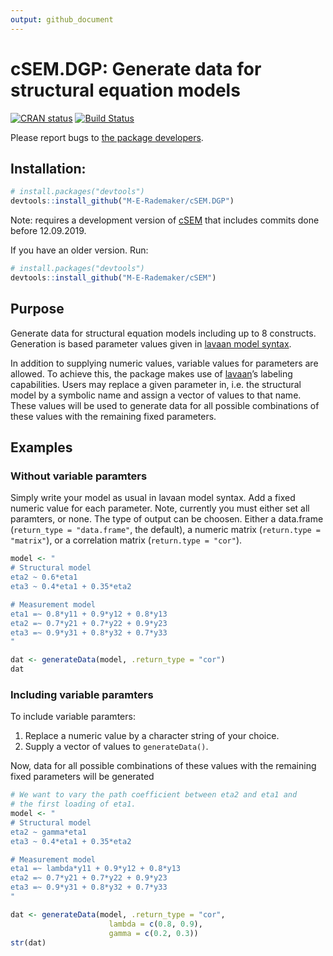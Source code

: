 ```yaml
---
output: github_document
---
```


<!-- README.md is generated from README.Rmd. Please edit that file -->

# cSEM.DGP: Generate data for structural equation models

[![CRAN status](https://www.r-pkg.org/badges/version/cSEM.DGP)](https://cran.r-project.org/package=cSEM.DGP)
[![Build Status](https://travis-ci.com/M-E-Rademaker/cSEM.DGP.svg?branch=master)](https://travis-ci.com/M-E-Rademaker/cSEM.DGP)

Please report bugs to [the package developers](mailto:manuel.rademaker@uni-wuerzburg.de;f.schuberth@utwente.nl).

## Installation:
```r
# install.packages("devtools")
devtools::install_github("M-E-Rademaker/cSEM.DGP")
```
Note: requires a development version of [cSEM](https://github.com/M-E-Rademaker/cSEM) 
      that includes commits done before 12.09.2019.
      
If you have an older version. Run:
```r
# install.packages("devtools")
devtools::install_github("M-E-Rademaker/cSEM")
```

## Purpose

Generate data for structural equation models including up to 8 constructs. Generation
is based parameter values given in [lavaan model syntax](http://lavaan.ugent.be/tutorial/syntax1.html).

In addition to supplying numeric values, variable values for parameters are allowed.
To achieve this, the package makes use of [lavaan](http://lavaan.ugent.be/)'s 
labeling capabilities. 
Users may replace a given parameter in, i.e. the structural model
by a symbolic name and assign a vector of values to that name. These values will be used
to generate data for all possible combinations of these values with the remaining fixed parameters.

## Examples
### Without variable paramters
Simply write your model as usual in lavaan model syntax. Add a fixed numeric value 
for each parameter. Note, currently you must either set all paramters, or none. The type
of output can be choosen. Either a data.frame (`return_type = "data.frame"`, the default),
a numeric matrix (`return.type = "matrix"`), or a correlation matrix (`return.type = "cor"`).
```r
model <- "
# Structural model
eta2 ~ 0.6*eta1
eta3 ~ 0.4*eta1 + 0.35*eta2

# Measurement model
eta1 =~ 0.8*y11 + 0.9*y12 + 0.8*y13
eta2 =~ 0.7*y21 + 0.7*y22 + 0.9*y23
eta3 =~ 0.9*y31 + 0.8*y32 + 0.7*y33
"

dat <- generateData(model, .return_type = "cor")
dat
```

### Including variable paramters

To include variable paramters:

1. Replace a numeric value by a character string of your choice.
2. Supply a vector of values to `generateData()`.

Now, data for all possible combinations of these values with the remaining fixed
parameters will be generated

```r
# We want to vary the path coefficient between eta2 and eta1 and 
# the first loading of eta1.
model <- "
# Structural model
eta2 ~ gamma*eta1
eta3 ~ 0.4*eta1 + 0.35*eta2

# Measurement model
eta1 =~ lambda*y11 + 0.9*y12 + 0.8*y13
eta2 =~ 0.7*y21 + 0.7*y22 + 0.9*y23
eta3 =~ 0.9*y31 + 0.8*y32 + 0.7*y33
"

dat <- generateData(model, .return_type = "cor", 
                      lambda = c(0.8, 0.9),
                      gamma = c(0.2, 0.3))
str(dat)
```
